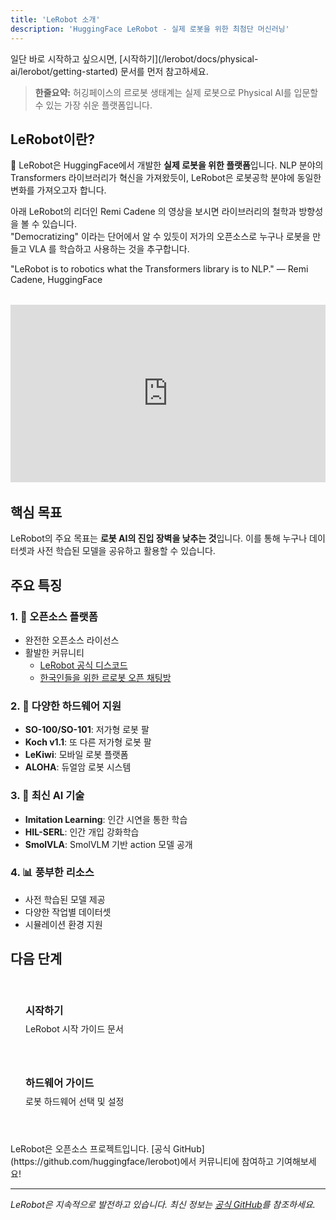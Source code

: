 ```yaml
---
title: 'LeRobot 소개'
description: 'HuggingFace LeRobot - 실제 로봇을 위한 최첨단 머신러닝'
---
```



<Callout type="tip" title="빠른 시작">
  일단 바로 시작하고 싶으시면, [시작하기](/lerobot/docs/physical-ai/lerobot/getting-started) 문서를 먼저 참고하세요.
</Callout>


> **한줄요약:**
> 허깅페이스의 르로봇 생태계는 실제 로봇으로 Physical AI를 입문할 수 있는 가장 쉬운 플랫폼입니다.


## LeRobot이란?

🤗 LeRobot은 HuggingFace에서 개발한 **실제 로봇을 위한 플랫폼**입니다. NLP 분야의 Transformers 라이브러리가 혁신을 가져왔듯이, LeRobot은 로봇공학 분야에 동일한 변화를 가져오고자 합니다.  

아래 LeRobot의 리더인 Remi Cadene 의 영상을 보시면 라이브러리의 철학과 방향성을 볼 수 있습니다.  
"Democratizing" 이라는 단어에서 알 수 있듯이 저가의 오픈소스로 누구나 로봇을 만들고 VLA 를 학습하고 사용하는 것을 추구합니다.  

<Callout type="info">
  "LeRobot is to robotics what the Transformers library is to NLP."  
  — Remi Cadene, HuggingFace
</Callout>

<div style="position: relative; padding-bottom: 56.25%; height: 0; overflow: hidden; max-width: 100%; margin: 2rem 0;">
  <iframe 
    src="https://www.youtube.com/embed/UZC9LiWXXHM" 
    title="LeRobot by Remi Cadene"
    style="position: absolute; top: 0; left: 0; width: 100%; height: 100%; border: 0; border-radius: var(--radius-lg);"
    allow="accelerometer; autoplay; clipboard-write; encrypted-media; gyroscope; picture-in-picture; web-share" 
    allowfullscreen
  ></iframe>
</div>


## 핵심 목표

LeRobot의 주요 목표는 **로봇 AI의 진입 장벽을 낮추는 것**입니다. 이를 통해 누구나 데이터셋과 사전 학습된 모델을 공유하고 활용할 수 있습니다.

## 주요 특징

### 1. 🔧 오픈소스 플랫폼
- 완전한 오픈소스 라이선스
- 활발한 커뮤니티
  - [LeRobot 공식 디스코드](https://discord.com/invite/s3KuuzsPFb)
  - [한국인들을 위한 르로봇 오픈 채팅방](https://open.kakao.com/o/gS5OQJth)

### 2. 🤖 다양한 하드웨어 지원
- **SO-100/SO-101**: 저가형 로봇 팔
- **Koch v1.1**: 또 다른 저가형 로봇 팔
- **LeKiwi**: 모바일 로봇 플랫폼
- **ALOHA**: 듀얼암 로봇 시스템

### 3. 🧠 최신 AI 기술
- **Imitation Learning**: 인간 시연을 통한 학습
- **HIL-SERL**: 인간 개입 강화학습
- **SmolVLA**: SmolVLM 기반 action 모델 공개

### 4. 📊 풍부한 리소스
- 사전 학습된 모델 제공
- 다양한 작업별 데이터셋
- 시뮬레이션 환경 지원


## 다음 단계


<div style="display: grid; grid-template-columns: repeat(auto-fit, minmax(250px, 1fr)); gap: 1rem; margin: 2rem 0;">
  <a href="/lerobot/docs/physical-ai/lerobot/getting-started" style="padding: 1.5rem; background: var(--color-surface); border: 1px solid var(--color-border); border-radius: var(--radius-lg); text-decoration: none; transition: all var(--transition-base);">
    <h3 style="margin: 0 0 0.5rem 0; color: var(--color-accent);"><i class="fas fa-rocket"></i> 시작하기</h3>
    <p style="margin: 0; color: var(--color-text-secondary); font-size: var(--text-sm);">LeRobot 시작 가이드 문서</p>
  </a>
  
  <a href="/lerobot/docs/physical-ai/lerobot/hardware" style="padding: 1.5rem; background: var(--color-surface); border: 1px solid var(--color-border); border-radius: var(--radius-lg); text-decoration: none; transition: all var(--transition-base);">
    <h3 style="margin: 0 0 0.5rem 0; color: var(--color-accent);"><i class="fas fa-microchip"></i> 하드웨어 가이드</h3>
    <p style="margin: 0; color: var(--color-text-secondary); font-size: var(--text-sm);">  로봇 하드웨어 선택 및 설정</p>
  </a>
 </div>

<Callout type="success" title="커뮤니티 참여">
  LeRobot은 오픈소스 프로젝트입니다. [공식 GitHub](https://github.com/huggingface/lerobot)에서 커뮤니티에 참여하고 기여해보세요!
</Callout>

---

*LeRobot은 지속적으로 발전하고 있습니다. 최신 정보는 [공식 GitHub](https://github.com/huggingface/lerobot)를 참조하세요.*